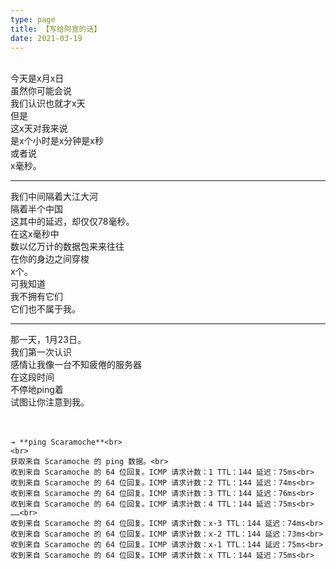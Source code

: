```yaml
---
type: page
title: 【写给阿宣的话】
date: 2021-03-19
---
```

<br>
今天是x月x日<br>
虽然你可能会说<br>
我们认识也就才x天<br>
但是<br>
这x天对我来说<br>
是x个小时是x分钟是x秒<br>
或者说<br>
x毫秒。<br>

---

我们中间隔着大江大河<br>
隔着半个中国<br>
这其中的延迟，却仅仅78毫秒。<br>
在这x毫秒中<br>
数以亿万计的数据包来来往往<br>
在你的身边之间穿梭<br>
x个。<br>
可我知道<br>
我不拥有它们<br>
它们也不属于我。<br>

---

那一天，1月23日。<br>
我们第一次认识<br>
感情让我像一台不知疲倦的服务器<br>
在这段时间<br>
不停地ping着<br>
试图让你注意到我。<br>
<br>
<br>
```
→ **ping Scaramoche**<br>
<br>
获取来自 Scaramoche 的 ping 数据。<br>
收到来自 Scaramoche 的 64 位回复。ICMP 请求计数：1 TTL：144 延迟：75ms<br>
收到来自 Scaramoche 的 64 位回复。ICMP 请求计数：2 TTL：144 延迟：74ms<br>
收到来自 Scaramoche 的 64 位回复。ICMP 请求计数：3 TTL：144 延迟：76ms<br>
收到来自 Scaramoche 的 64 位回复。ICMP 请求计数：4 TTL：144 延迟：75ms<br>
……<br>
收到来自 Scaramoche 的 64 位回复。ICMP 请求计数：x-3 TTL：144 延迟：74ms<br>
收到来自 Scaramoche 的 64 位回复。ICMP 请求计数：x-2 TTL：144 延迟：73ms<br>
收到来自 Scaramoche 的 64 位回复。ICMP 请求计数：x-1 TTL：144 延迟：75ms<br>
收到来自 Scaramoche 的 64 位回复。ICMP 请求计数：x TTL：144 延迟：75ms<br>
```